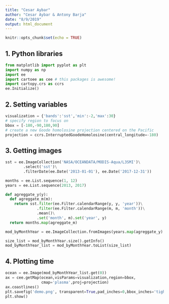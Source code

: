 ```yaml
---
title: "Cesar Aybar"
author: "Cesar Aybar & Antony Barja"
date: "8/9/2019"
output: html_document
---
```


```r
knitr::opts_chunk$set(echo = TRUE)
```

## 1. Python libraries

```python
from matplotlib import pyplot as plt
import numpy as np
import ee
import cartoee as cee # this packages is awesome!
import cartopy.crs as ccrs
ee.Initialize()
```

## 2. Setting variables

```python
visualization = {'bands':'sst','min':-2,'max':30}
# specify region to focus on
bbox = [-180,-90,180,90]
# create a new Goode homolosine projection centered on the Pacific
projection = ccrs.InterruptedGoodeHomolosine(central_longitude=-180)
```

## 3. Getting images

```python
sst = ee.ImageCollection('NASA/OCEANDATA/MODIS-Aqua/L3SMI')\
        .select('sst')\
        .filterDate(ee.Date('2013-01-01'), ee.Date('2017-12-31'))

months = ee.List.sequence(1, 12)
years = ee.List.sequence(2013, 2017)

def agreggate_y(y):
  def agreggate_m(m):
    return sst.filter(ee.Filter.calendarRange(y, y, 'year'))\
              .filter(ee.Filter.calendarRange(m, m, 'month'))\
              .mean()\
              .set('month', m).set('year', y)
  return months.map(agreggate_m)

mod_byMonthYear = ee.ImageCollection.fromImages(years.map(agreggate_y).flatten())

size_list = mod_byMonthYear.size().getInfo()
mod_byMonthYear_list = mod_byMonthYear.toList(size_list)
```

## 4. Plotting time

```python
ocean = ee.Image(mod_byMonthYear_list.get(0))
ax = cee.getMap(ocean,visParams=visualization,region=bbox,
                cmap='plasma',proj=projection)
ax.coastlines()
plt.savefig('demo.png', transparent=True,pad_inches=0,bbox_inches='tight')
plt.show()
```
